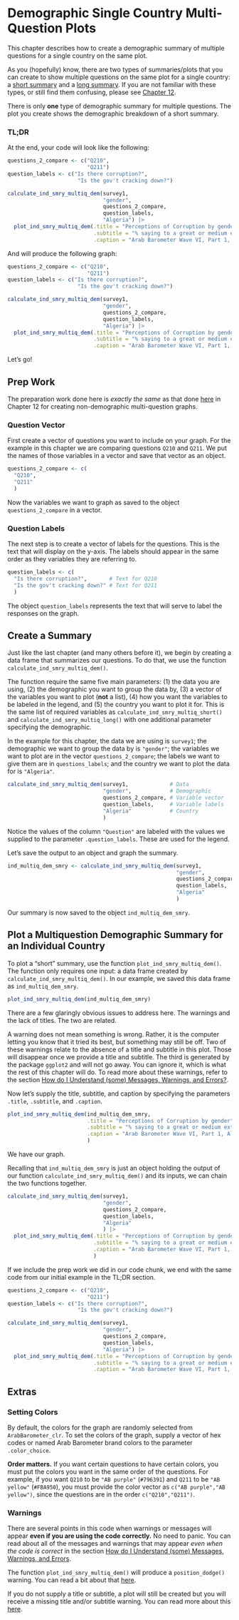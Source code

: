 # Demographic Single Country Multi-Question Plots {#chapter-dem-multiq}

This chapter describes how to create a demographic summary of multiple questions for a single country on the same plot.

As you (hopefully) know, there are two types of summaries/plots that you can create to show multiple questions on the same plot for a single country: a [short summary](#tldr-short-smry-multiq) and a [long summary](#tldr-long-smry-multiq). If you are not familiar with these types, or still find them confusing, please see [Chapter 12](#new-chapter-9).

There is only **one** type of demographic summary for multiple questions. The plot you create shows the demographic breakdown of a short summary.

### TL;DR {-}

At the end, your code will look like the following:

```r

questions_2_compare <- c("Q210",
                         "Q211")
question_labels <- c("Is there corruption?",
                      "Is the gov't cracking down?")

calculate_ind_smry_multiq_dem(survey1,
                              "gender",
                              questions_2_compare,
                              question_labels,
                              "Algeria") |> 
  plot_ind_smry_multiq_dem(.title = "Perceptions of Corruption by gender",
                           .subtitle = "% saying to a great or medium extent",
                           .caption = "Arab Barometer Wave VI, Part 1, Algeria")

```

And will produce the following graph:

```r

questions_2_compare <- c("Q210",
                         "Q211")
question_labels <- c("Is there corruption?",
                      "Is the gov't cracking down?")

calculate_ind_smry_multiq_dem(survey1,
                              "gender",
                              questions_2_compare,
                              question_labels,
                              "Algeria") |> 
  plot_ind_smry_multiq_dem(.title = "Perceptions of Corruption by gender",
                           .subtitle = "% saying to a great or medium extent",
                           .caption = "Arab Barometer Wave VI, Part 1, Algeria")


```

Let's go!

## Prep Work

The preparation work done here is *exactly the same* as that done [here](#chapter-9-1) in Chapter 12 for creating non-demographic multi-question graphs.

### Question Vector {#chapter-dem-multiq-1-1}

First create a vector of questions you want to include on your graph. For the example in this chapter we are comparing questions `Q210` and `Q211`. We put the names of those variables in a vector and save that vector as an object.

```r

questions_2_compare <- c(
  "Q210",
  "Q211"
  )

```

Now the variables we want to graph as saved to the object `questions_2_compare` in a vector.

### Question Labels {#chapter-dem-multiq-1-2}

The next step is to create a vector of labels for the questions. This is the text that will display on the y-axis. The labels should appear in the same order as they variables they are referring to.

```r

question_labels <- c(
  "Is there corruption?",       # Text for Q210
  "Is the gov't cracking down?" # Text for Q211
  )

```

The object `question_labels` represents the text that will serve to label the responses on the graph.

## Create a Summary

Just like the last chapter (and many others before it), we begin by creating a data frame that summarizes our questions. To do that, we use the function `calculate_ind_smry_multiq_dem()`.

The function require the same five main parameters: (1) the data you are using, (2) the demographic you want to group the data by, (3) a vector of the variables you want to plot (**not** a list), (4) how you want the variables to be labeled in the legend, and (5) the country you want to plot it for. This is the same list of required variables as `calculate_ind_smry_multiq_short()` and `calculate_ind_smry_multiq_long()` with one additional parameter specifying the demographic.

In the example for this chapter, the data we are using is `survey1`; the demographic we want to group the data by is `"gender"`; the variables we want to plot are in the vector `questions_2_compare`; the labels we want to give them are in `questions_labels`; and the country we want to plot the data for is `"Algeria"`.


```r

calculate_ind_smry_multiq_dem(survey1,             # Data
                              "gender",            # Demographic
                              questions_2_compare, # Variable vector
                              question_labels,     # Variable labels
                              "Algeria"            # Country
                              )

```
Notice the values of the column `"Question"` are labeled with the values we supplied to the parameter `.question_labels`. These are used for the legend.

Let's save the output to an object and graph the summary.


```r

ind_multiq_dem_smry <- calculate_ind_smry_multiq_dem(survey1,             
                                                     "gender",            
                                                     questions_2_compare, 
                                                     question_labels,     
                                                     "Algeria"            
                                                     )

```

Our summary is now saved to the object `ind_multiq_dem_smry`.

## Plot a Multiquestion Demographic Summary for an Individual Country

To plot a "short" summary, use the function `plot_ind_smry_multiq_dem()`. The function only requires one input: a data frame created by `calculate_ind_smry_multiq_dem()`. In our example, we saved this data frame as `ind_multiq_dem_smry`.

```r

plot_ind_smry_multiq_dem(ind_multiq_dem_smry)

```

There are a few glaringly obvious issues to address here. The warnings and the lack of titles. The two are related.

A warning does not mean something is wrong. Rather, it is the computer letting you know that it tried its best, but something may still be off. Two of these warnings relate to the absence of a title and subtitle in this plot. Those will disappear once we provide a title and subtitle. The third is generated by the package `ggplot2` and will not go away. You can ignore it, which is what the rest of this chapter will do. To read more about these warnings, refer to the section [How do I Understand (some) Messages, Warnings, and Errors?](#standard-warnings).

Now let's supply the title, subtitle, and caption by specifying the parameters `.title`, `.subtitle`, and `.caption`.

```r

plot_ind_smry_multiq_dem(ind_multiq_dem_smry,
                         .title = "Perceptions of Corruption by gender",
                         .subtitle = "% saying to a great or medium extent",
                         .caption = "Arab Barometer Wave VI, Part 1, Algeria"
                         )

```

We have our graph.

Recalling that `ind_multiq_dem_smry` is just an object holding the output of our function `calculate_ind_smry_multiq_dem()` and its inputs, we can chain the two functions together.


```r

calculate_ind_smry_multiq_dem(survey1,
                              "gender",            
                              questions_2_compare, 
                              question_labels,     
                              "Algeria"            
                              ) |>
  plot_ind_smry_multiq_dem(.title = "Perceptions of Corruption by gender",
                           .subtitle = "% saying to a great or medium extent",
                           .caption = "Arab Barometer Wave VI, Part 1, Algeria"
                           )

```

If we include the prep work we did in our code chunk, we end with the same code from our initial example in the TL;DR section.

```r

questions_2_compare <- c("Q210",
                         "Q211")
question_labels <- c("Is there corruption?",
                      "Is the gov't cracking down?")

calculate_ind_smry_multiq_dem(survey1,
                              "gender",
                              questions_2_compare,
                              question_labels,
                              "Algeria") |> 
  plot_ind_smry_multiq_dem(.title = "Perceptions of Corruption by gender",
                           .subtitle = "% saying to a great or medium extent",
                           .caption = "Arab Barometer Wave VI, Part 1, Algeria")


```

## Extras

### Setting Colors {#chapter-dem-multiq-3-1}

By default, the colors for the graph are randomly selected from `ArabBarometer_clr`. To set the colors of the graph, supply a vector of hex codes or named Arab Barometer brand colors to the parameter `.color_choice`.

**Order matters.** If you want certain questions to have certain colors, you must put the colors you want in the same order of the questions. For example, if you want `Q210` to be `"AB purple"` (`#796391`) and `Q211` to be `"AB yellow"` (`#FBA950`), you must provide the color vector as `c("AB purple","AB yellow")`, since the questions are in the order `c("Q210","Q211")`.

### Warnings {#chapter-dem-multiq-warnings}

There are several points in this code when warnings or messages will appear **even if you are using the code correctly.** No need to panic. You can read about all of the messages and warnings that may appear *even when the code is correct* in the section [How do I Understand (some) Messages, Warnings, and Errors](#standard-warnings).

The function `plot_ind_smry_multiq_dem()` will produce a `position_dodge()` warning. You can read a bit about that [here](#warning-dodge).

If you do not supply a title or subtitle, a plot will still be created but you will receive a missing title and/or subtitle warning. You can read more about this [here](#warning-title).